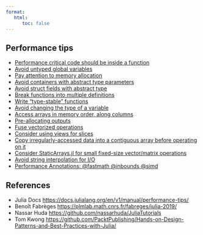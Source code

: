 ```yaml
---
format: 
   html:
      toc: false
---
```


## Performance tips

- [Performance critical code should be inside a function](01-put-code-inside-function.qmd)
- [Avoid untyped global variables](02-avoid-untyped-global-variable.qmd)
- [Pay attention to memory allocation](03-pay-attention-to-memory-allocation.qmd)
- [Avoid containers with abstract type parameters](04-avoid-containers-with-abstract-type.qmd)
- [Avoid struct fields with abstract type](05-avoid-struct-fields-with-abstract-type.qmd)
- [Break functions into multiple definitions](06-break-functions-into-multiple-definitions.qmd)
- [Write "type-stable" functions](07-write-type-stable-functions.qmd)
- [Avoid changing the type of a variable](08-avoid-changing-the-type-of-a-variable.qmd)
- [Access arrays in memory order, along columns](09-access-arrays-in-memory-order.qmd)
- [Pre-allocating outputs](10-preallocating-outputs.qmd)
- [Fuse vectorized operations](11-fused-vectorized-operations.qmd)
- [Consider using views for slices](12-consider-using-views-for-slices.qmd)
- [Copy irregularly-accessed data into a contiguous array before operating on it](13-copy-irregularly-accessed-data.qmd)
- [Consider StaticArrays.jl for small fixed-size vector/matrix operations](14-consider-static-arrays.qmd)
- [Avoid string interpolation for I/O](15-avoid-string-interpolation-for-io.qmd)
- [Performance Annotations: @fastmath @inbounds @simd](16-performance-annotations.qmd)


## References

- Julia Docs <https://docs.julialang.org/en/v1/manual/performance-tips/>
- Benoît Fabrèges <https://plmlab.math.cnrs.fr/fabreges/julia-2019/>
- Nassar Huda <https://github.com/nassarhuda/JuliaTutorials>
- Tom Kwong <https://github.com/PacktPublishing/Hands-on-Design-Patterns-and-Best-Practices-with-Julia/>
